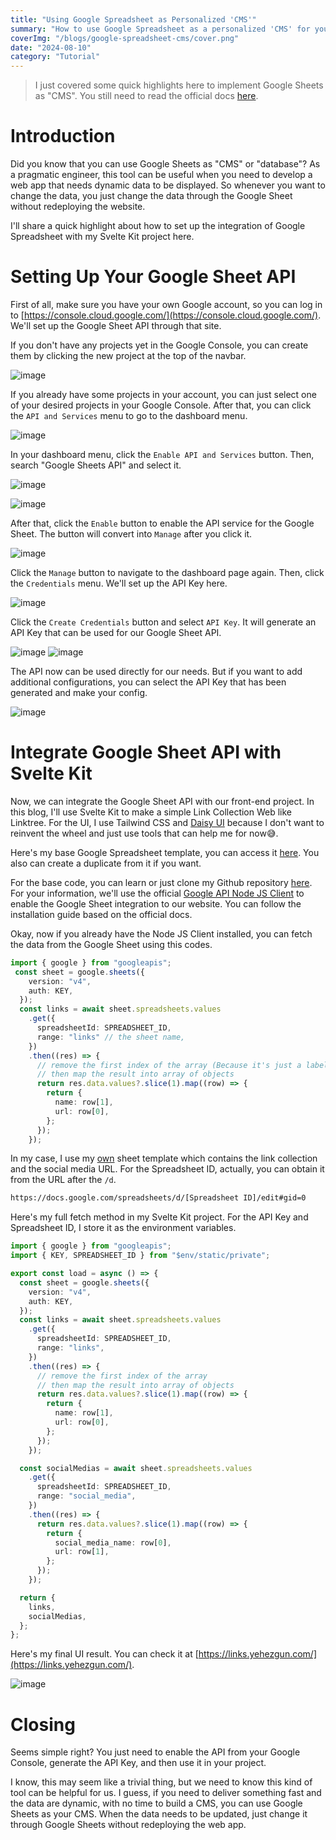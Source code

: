 ```yaml
---
title: "Using Google Spreadsheet as Personalized 'CMS'"
summary: "How to use Google Spreadsheet as a personalized 'CMS' for your project."
coverImg: "/blogs/google-spreadsheet-cms/cover.png"
date: "2024-08-10"
category: "Tutorial"
---
```


> I just covered some quick highlights here to implement Google Sheets as "CMS". You still need to read the official docs [here](https://developers.google.com/sheets/api/guides/concepts).

# Introduction
Did you know that you can use Google Sheets as "CMS" or "database"? As a pragmatic engineer, this tool can be useful when you need to develop a web app that needs dynamic data to be displayed. So whenever you want to change the data, you just change the data through the Google Sheet without redeploying the website.

I'll share a quick highlight about how to set up the integration of Google Spreadsheet with my Svelte Kit project here.

# Setting Up Your Google Sheet API
First of all, make sure you have your own Google account, so you can log in to [https://console.cloud.google.com/](https://console.cloud.google.com/). We'll set up the Google Sheet API through that site.

If you don't have any projects yet in the Google Console, you can create them by clicking the new project at the top of the navbar.

![image](https://cdn.sanity.io/images/xyi8gzmb/production/835b8caa5c7b663f5bae44d8bcfdb7def6b746fc-1174x815.png?w=450)

If you already have some projects in your account, you can just select one of your desired projects in your Google Console. After that, you can click the `API and Services` menu to go to the dashboard menu.

![image](https://cdn.sanity.io/images/xyi8gzmb/production/543869e9664d7847428300c594bac23e76870d3b-1063x688.png?w=450)

In your dashboard menu, click the `Enable API and Services` button. Then, search "Google Sheets API" and select it.

![image](https://cdn.sanity.io/images/xyi8gzmb/production/46957eec1b2515e1f870c43da5cff9343a3f7e93-1871x698.png?w=450)

![image](https://cdn.sanity.io/images/xyi8gzmb/production/79bfc5f7aae77dc2c1d69d1535a411dfec91ac7e-1266x415.png?w=450)

After that, click the `Enable` button to enable the API service for the Google Sheet. The button will convert into `Manage` after you click it.

![image](https://cdn.sanity.io/images/xyi8gzmb/production/3c2f7d6273bb0152a887583db119996e3ad55e93-843x393.png?w=450)

Click the `Manage` button to navigate to the dashboard page again. Then, click the `Credentials` menu. We'll set up the API Key here.

![image](https://cdn.sanity.io/images/xyi8gzmb/production/dc7f5a356357967b5afaf92b612bfd0038204f20-1895x602.png?w=450)

Click the `Create Credentials` button and select `API Key`. It will generate an API Key that can be used for our Google Sheet API.

![image](https://cdn.sanity.io/images/xyi8gzmb/production/c035616c0fffca31d9f59efc834ef909d9bb5cf7-862x177.png?w=450)
![image](https://cdn.sanity.io/images/xyi8gzmb/production/d386489390b882bffe919004ad9ac05ac7ca3383-682x388.png?w=450)

The API now can be used directly for our needs. But if you want to add additional configurations, you can select the API Key that has been generated and make your config.

![image](https://cdn.sanity.io/images/xyi8gzmb/production/de867e8b8c4831d2af8b888f4b871bb10313ae26-787x729.png?w=450)

# Integrate Google Sheet API with Svelte Kit
Now, we can integrate the Google Sheet API with our front-end project. In this blog, I'll use Svelte Kit to make a simple Link Collection Web like Linktree. For the UI, I use Tailwind CSS and [Daisy UI](https://daisyui.com/) because I don't want to reinvent the wheel and just use tools that can help me for now😅.

Here's my base Google Spreadsheet template, you can access it  [here](https://docs.google.com/spreadsheets/d/1XoZlWRD2REeytJoBbw9f-I0mCU2HilrmMLyl9w0gPFU/edit#gid=0). You also can create a duplicate from it if you want.

For the base code, you can learn or just clone my Github repository [here](https://github.com/yehezkielgunawan/link-collection). For your information, we'll use the official [Google API Node JS Client](https://github.com/googleapis/google-api-nodejs-client) to enable the Google Sheet integration to our website. You can follow the installation guide based on the official docs.


Okay, now if you already have the Node JS Client installed, you can fetch the data from the Google Sheet using this codes.

```ts
import { google } from "googleapis";
 const sheet = google.sheets({
    version: "v4",
    auth: KEY,
  });
  const links = await sheet.spreadsheets.values
    .get({
      spreadsheetId: SPREADSHEET_ID,
      range: "links" // the sheet name,
    })
    .then((res) => {
      // remove the first index of the array (Because it's just a label)
      // then map the result into array of objects
      return res.data.values?.slice(1).map((row) => {
        return {
          name: row[1],
          url: row[0],
        };
      });
    });
```

In my case, I use my [own](https://docs.google.com/spreadsheets/d/1XoZlWRD2REeytJoBbw9f-I0mCU2HilrmMLyl9w0gPFU/edit#gid=0) sheet template which contains the link collection and the social media URL. For the Spreadsheet ID, actually, you can obtain it from the URL after the `/d`.
```md
https://docs.google.com/spreadsheets/d/[Spreadsheet ID]/edit#gid=0
```

Here's my full fetch method in my Svelte Kit project. For the API Key and Spreadsheet ID, I store it as the environment variables.
```ts
import { google } from "googleapis";
import { KEY, SPREADSHEET_ID } from "$env/static/private";

export const load = async () => {
  const sheet = google.sheets({
    version: "v4",
    auth: KEY,
  });
  const links = await sheet.spreadsheets.values
    .get({
      spreadsheetId: SPREADSHEET_ID,
      range: "links",
    })
    .then((res) => {
      // remove the first index of the array
      // then map the result into array of objects
      return res.data.values?.slice(1).map((row) => {
        return {
          name: row[1],
          url: row[0],
        };
      });
    });

  const socialMedias = await sheet.spreadsheets.values
    .get({
      spreadsheetId: SPREADSHEET_ID,
      range: "social_media",
    })
    .then((res) => {
      return res.data.values?.slice(1).map((row) => {
        return {
          social_media_name: row[0],
          url: row[1],
        };
      });
    });

  return {
    links,
    socialMedias,
  };
};

```
Here's my final UI result. You can check it at [https://links.yehezgun.com/](https://links.yehezgun.com/).

![image](https://cdn.sanity.io/images/xyi8gzmb/production/ed8ec6f873f5120ca660a6b0d271602cb6cc6431-896x505.png?w=450)

# Closing
Seems simple right? You just need to enable the API from your Google Console, generate the API Key, and then use it in your project.

I know, this may seem like a trivial thing, but we need to know this kind of tool can be helpful for us. I guess, if you need to deliver something fast and the data are dynamic, with no time to build a CMS, you can use Google Sheets as your CMS. When the data needs to be updated, just change it through Google Sheets without redeploying the web app.
